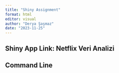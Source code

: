 ```yaml
---
title: "Shiny Assignment"
format: html
editor: visual
author: "Derya Şaşmaz"
date: "2023-11-25"
---
```


## Shiny App Link: Netflix Veri Analizi

## Command Line
